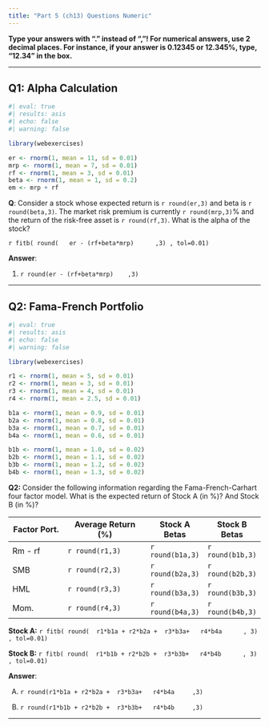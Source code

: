 ```yaml
---
title: "Part 5 (ch13) Questions Numeric"
---
```


::: {.callout-important}
**Type your answers with "." instead of ","! For numerical answers, use 2 decimal places. For instance, if your answer is 0.12345 or 12.345%, type, "12.34" in the box.**
:::

___


## Q1:  Alpha Calculation

```r
#| eval: true
#| results: asis
#| echo: false
#| warning: false

library(webexercises)

er <- rnorm(1, mean = 11, sd = 0.01)
mrp <- rnorm(1, mean = 7, sd = 0.01)
rf <- rnorm(1, mean = 3, sd = 0.01)
beta <- rnorm(1, mean = 1, sd = 0.2)
em <- mrp + rf

```



**Q**: Consider a stock whose expected return is  `r round(er,3)` and beta is  `r round(beta,3)`. The market risk premium is currently  `r round(mrp,3)`% and the return of the risk-free asset is  `r round(rf,3)`. What is the alpha of the stock?

`r fitb( round(   er - (rf+beta*mrp)      ,3) , tol=0.01)`



**Answer**:

1) `r round(er - (rf+beta*mrp)    ,3)`


___


## Q2:  Fama-French Portfolio 


```r
#| eval: true
#| results: asis
#| echo: false
#| warning: false

library(webexercises)

r1 <- rnorm(1, mean = 5, sd = 0.01)
r2 <- rnorm(1, mean = 3, sd = 0.01)
r3 <- rnorm(1, mean = 4, sd = 0.01)
r4 <- rnorm(1, mean = 2.5, sd = 0.01)

b1a <- rnorm(1, mean = 0.9, sd = 0.01)
b2a <- rnorm(1, mean = 0.8, sd = 0.01)
b3a <- rnorm(1, mean = 0.7, sd = 0.01)
b4a <- rnorm(1, mean = 0.6, sd = 0.01)

b1b <- rnorm(1, mean = 1.0, sd = 0.02)
b2b <- rnorm(1, mean = 1.1, sd = 0.02)
b3b <- rnorm(1, mean = 1.2, sd = 0.02)
b4b <- rnorm(1, mean = 1.3, sd = 0.02)


```

**Q2:** Consider the following information regarding the Fama-French-Carhart four factor model. What is the expected return of Stock A (in %)? And Stock B (in %)? 

| Factor Port. | Average  Return (%) | Stock A  Betas | Stock B   Betas | 
|------------------|---------------------------|------------------|-----------------|
| Rm - rf          | `r round(r1,3)`              | `r round(b1a,3)`     | `r round(b1b,3)`       |
| SMB              | `r round(r2,3)`              | `r round(b2a,3)`     | `r round(b2b,3)`       |
| HML              | `r round(r3,3)`              | `r round(b3a,3)`     | `r round(b3b,3)`       |
| Mom.             | `r round(r4,3)`              | `r round(b4a,3)`     | `r round(b4b,3)`       | 


**Stock A:** `r fitb( round(  r1*b1a + r2*b2a +  r3*b3a+   r4*b4a      , 3) , tol=0.01)`

**Stock B:** `r fitb( round(  r1*b1b + r2*b2b +  r3*b3b+   r4*b4b      , 3) , tol=0.01)`


**Answer**:

A) `r round(r1*b1a + r2*b2a +  r3*b3a+   r4*b4a     ,3)`

B) `r round(r1*b1b + r2*b2b +  r3*b3b+   r4*b4b     ,3)`








___


<script src="https://giscus.app/client.js"
        data-repo="henriquecastror/EF_permanent"
        data-repo-id="R_kgDOLMIejg"
        data-category="General"
        data-category-id="DIC_kwDOLMIejs4Cc1yS"
        data-mapping="number"
        data-term="11"
        data-reactions-enabled="1"
        data-emit-metadata="0"
        data-input-position="bottom"
        data-theme="light"
        data-lang="en"
        crossorigin="anonymous"
        async>
</script>
